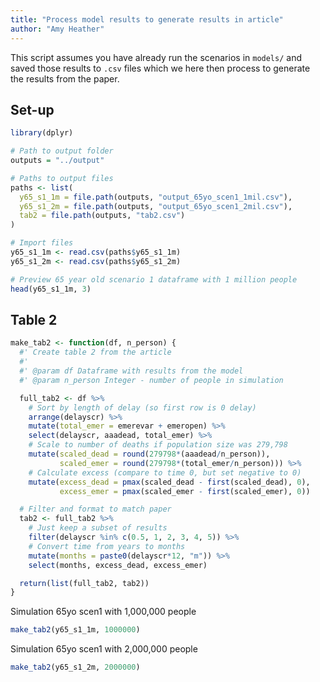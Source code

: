 ```yaml
---
title: "Process model results to generate results in article"
author: "Amy Heather"
---
```


This script assumes you have already run the scenarios in `models/` and saved those results to `.csv` files which we here then process to generate the results from the paper.

## Set-up

```r
library(dplyr)
```

```r
# Path to output folder
outputs = "../output"

# Paths to output files
paths <- list(
  y65_s1_1m = file.path(outputs, "output_65yo_scen1_1mil.csv"),
  y65_s1_2m = file.path(outputs, "output_65yo_scen1_2mil.csv"),
  tab2 = file.path(outputs, "tab2.csv")
)
```

```r
# Import files
y65_s1_1m <- read.csv(paths$y65_s1_1m)
y65_s1_2m <- read.csv(paths$y65_s1_2m)

# Preview 65 year old scenario 1 dataframe with 1 million people
head(y65_s1_1m, 3)
```

## Table 2

```r
make_tab2 <- function(df, n_person) {
  #' Create table 2 from the article
  #' 
  #' @param df Dataframe with results from the model
  #' @param n_person Integer - number of people in simulation

  full_tab2 <- df %>%
    # Sort by length of delay (so first row is 0 delay)
    arrange(delayscr) %>%
    mutate(total_emer = emerevar + emeropen) %>%
    select(delayscr, aaadead, total_emer) %>%
    # Scale to number of deaths if population size was 279,798
    mutate(scaled_dead = round(279798*(aaadead/n_person)),
           scaled_emer = round(279798*(total_emer/n_person))) %>%
    # Calculate excess (compare to time 0, but set negative to 0)
    mutate(excess_dead = pmax(scaled_dead - first(scaled_dead), 0),
           excess_emer = pmax(scaled_emer - first(scaled_emer), 0))

  # Filter and format to match paper
  tab2 <- full_tab2 %>%
    # Just keep a subset of results
    filter(delayscr %in% c(0.5, 1, 2, 3, 4, 5)) %>%
    # Convert time from years to months
    mutate(months = paste0(delayscr*12, "m")) %>%
    select(months, excess_dead, excess_emer)

  return(list(full_tab2, tab2))
}
```

Simulation 65yo scen1 with 1,000,000 people

```r
make_tab2(y65_s1_1m, 1000000)
```

Simulation 65yo scen1 with 2,000,000 people

```r
make_tab2(y65_s1_2m, 2000000)
```
